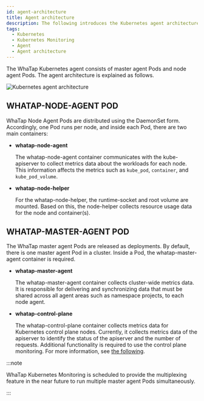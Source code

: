 ```yaml
---
id: agent-architecture
title: Agent architecture
description: The following introduces the Kubernetes agent architecture.
tags:
  - Kubernetes
  - Kubernetes Monitoring
  - Agent
  - Agent architecture
---
```


The WhaTap Kubernetes agent consists of master agent Pods and node agent Pods. The agent architecture is explained as follows.

![Kubernetes agent architecture](/img/k8s-agent-archi.png)

## WHATAP-NODE-AGENT POD

WhaTap Node Agent Pods are distributed using the DaemonSet form. Accordingly, one Pod runs per node, and inside each Pod, there are two main containers:

- **whatap-node-agent**

  The whatap-node-agent container communicates with the kube-apiserver to collect metrics data about the workloads for each node. This information affects the metrics such as `kube_pod`, `container`, and `kube_pod_volume`.

- **whatap-node-helper**

  For the whatap-node-helper, the runtime-socket and root volume are mounted. Based on this, the node-helper collects resource usage data for the node and container(s).

## WHATAP-MASTER-AGENT POD

The WhaTap master agent Pods are released as deployments. By default, there is one master agent Pod in a cluster. Inside a Pod, the whatap-master-agent container is required.

- **whatap-master-agent**

  The whatap-master-agent container collects cluster-wide metrics data. It is responsible for delivering and synchronizing data that must be shared across all agent areas such as namespace projects, to each node agent. 

- **whatap-control-plane**

  The whatap-control-plane container collects metrics data for Kubernetes control plane nodes. Currently, it collects metrics data of the apiserver to identify the status of the apiserver and the number of requests. Additional functionality is required to use the control plane monitoring. For more information, see [the following](https://docs.whatap.io/kubernetes/kube-apiserver-dashboard).

:::note 

WhaTap Kubernetes Monitoring is scheduled to provide the multiplexing feature in the near future to run multiple master agent Pods simultaneously.

:::
